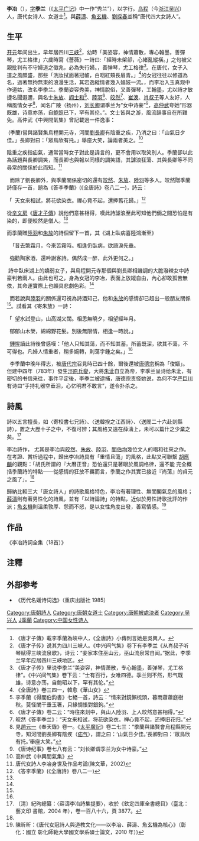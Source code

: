 {{otheruses|李冶}}
{{not|李治}}
'''李冶'''（{{bd|约730||784年|catIdx=L李}}），[[表字|字]]'''季兰'''（《[[太平广记|太平广记]]》中一作“秀兰”），以字行。[[乌程县|乌程]]（今[[浙江|浙江]][[吴兴区|吴兴]]）人，唐代女诗人、女道士<ref>《唐才子傳》載李季蘭為峽中人，《全唐詩》小傳則言她是吳興人。</ref>。與[[薛濤|薛濤]]、[[魚玄機|魚玄機]]、[[劉採春|劉採春]]並稱“唐代四大女詩人”。

== 生平 ==
[[开元|开元]]年间出生，早年居四川[[長江三峽|三峡]]<ref>《唐才子传》说其为四川三峡人。《中兴间气集》卷下有李季兰《从肖叔子听琴赋得三峡流泉歌》，诗云：“妾家本住巫山云，巫山流泉常自闻。”据此，李季兰早年应居四川三峡地区。</ref>，幼時「美姿容，神情蕭散，專心翰墨，善彈琴，尤工格律」六歲時寫《薔薇》一詩曰:「經時未架卻，心緒亂縱橫。」之句被父親批判有不守婦道之徵兆，必為失行婦。，善弹琴，尤工格律<ref>《唐才子传》里说李季兰“美姿容，神情萧散，专心翰墨，善弹琴，尤工格律”。《中兴间气集》卷下云：“士有百行，女唯四德。季兰则不然，形气既雄，诗意亦荡，自鲍昭以下，罕有其伦。”</ref>。在唐代，女子入道之風頗盛，那些「洗妝拭面著冠帔，白咽紅頰長眉青。」<ref>《全唐詩》卷三四一，韓愈《華山女》</ref>的女冠往往以修道為名，過著無拘無束的浪漫生活，其宕逸縱情者幾入娼妓一流。，而李冶入玉真观中作道姑，改名李季兰。季蘭姿容秀美，神情脫俗，又善彈琴，工翰墨，尤以詩才敏捷名聞遐邇，與名士[[朱放|朱放]]、[[閻伯鈞|阎士和]]<ref>李季蘭《得閻伯鈞書》七絕一首，詩云：“情來對鏡懶梳頭，暮雨蕭蕭庭樹秋。莫怪闌干垂玉箸，只緣惆悵對銀鉤。”</ref>、[[陸羽|陸羽]]<ref>《唐才子傳》卷二云：“時往來剡中，與山人陸羽、上人皎然意甚相得。”</ref>、[[皎然|皎然]]<ref>皎然《答李季兰》：“天女来相试，将花欲染衣。禅心竟不起，还捧旧花归。”</ref>、[[崔涣|崔涣]]、[[肖叔子|肖叔子]]等人友好，人稱風情女子<ref>見[[趙元一|趙元一]]《奉天錄》卷一。《[[太平廣記|太平廣記]]》卷二七三：“季蘭與諸賢會烏程縣開元寺，知河間劉長卿有陰疾（[[疝气|疝气]]），謂之曰：‘山氣日夕佳。’長卿對曰：‘眾鳥欣有托。’舉座大笑。”</ref>，闻名广陵（扬州），[[刘长卿|刘长卿]]谓季兰为“女中诗豪”<ref>《唐诗纪事》卷七八有云：“刘长卿谓季兰为女中诗豪。”</ref>，[[高仲武|高仲武]]夸她“形器既雄，诗意亦荡，自[[鲍照|鲍照]]已下，罕有其伦。”。文士皆與之游，風流韻事自在所難免。高仲武《中興間氣集》曾記載過一件逸事：

 (季蘭)嘗與諸賢集烏程開元寺，河間[[刘长卿|劉長卿]]有陰重之疾，乃消之曰：「山氣日夕佳。」長卿對曰：「眾鳥欣有托。」舉座大笑，論兩者美之。<ref>高仲武《中興間氣集》</ref>

陰重之疾指疝氣，通常當時女子對此是諱言的，更不會用以取笑別人。季蘭卻以此為話題與長卿調笑，而長卿也與報以同樣的調笑語，其謔浪狂蕩、其與長卿等不同尋常的關係於此而知。<ref name=":0">唐代女詩人李冶身世及作品考論(陳文華，2002)</ref>

  而除了劉長卿外，與季蘭關係密切的還有[[皎然|皎然]]、[[朱放|朱放]]、[[陸羽|陸羽]]等多人。皎然贈季蘭詩僅存一首，題為《答李季蘭》(《全唐詩》卷八二一)，詩云：

「  天女來相試，將花欲染衣。禪心竟不起，還捧舊花歸。」<ref>《答李季蘭》(《全唐詩》卷八二一)</ref>

從[[辛文房|辛文房]]《[[唐才子傳|唐才子傳]]》說他們意甚相得，嘆此詩謔浪至此可知他們倆之間恐怕是有染的，即便皎然是僧人。<ref name=":0" />

而季蘭贈[[陸羽|陸羽]]和[[朱放|朱放]]的詩個留下一首，其《湖上臥病喜陸鴻漸至》

  「昔去繁霜月，今來苦霧時。相逢仍臥病，欲語淚先垂。

  強勸陶家酒，還吟謝客詩。偶然成一醉，此外更何之。」

 詩中臥床湖上的嬌弱女子，與烏程開元寺那個與劉長卿相譏調的大膽潑辣女中詩豪判若兩人。由此也可之，身為女冠的李冶，表面上放縱自由，內心卻敢孤苦無依，其命運實際上也頗具悲劇色彩。<ref name=":0" />

  而若說與[[陸羽|陸羽]]的關係還可視為詩酒知己，他和[[朱放|朱放]]的感情卻已超出一般朋友關係<ref name=":0" />。試看其《寄朱放》一詩：

「  望水試登山，山高湖又闊。相思無曉夕，相望經年月。

  郁郁山木榮，綿綿野花髮。別後無限情，相逢一時說。」

  [[鍾惺|鍾惺]]讀此詩後曾感嘆：「他人只知其蕩，而不知其蓄。所蓄既深，欲其不蕩，不可得也。凡婦人情重者，稍多婉轉，則蕩字鍾之矣。」<ref name=":0" />

  李季蘭中晚年得志，被[[唐代宗|唐代宗]]召見時已四十餘，爾後還被[[唐德宗|唐德宗]]稱為「俊嫗」。但建中四年（783年）發生[[泾原兵变|涇原兵變]]，大將[[朱泚|朱泚]]自立為帝，李季兰呈诗给朱泚，有密切的书信来往，事件平定後，李季兰被逮捕，唐德宗责怪她说，為何不学[[严巨川|严巨川]]有诗曰“手持礼器空垂泪，心忆明君不敢言”，遂令扑杀之。

== 詩風 ==
詩以五言擅長，如〈寄校書七兄詩〉、〈送韓揆之江西詩〉、〈送閻二十六赴剡縣詩〉，置之大歷十子之中，不復可辨；其風格又遠在薛濤上，未可以篇什之少棄之矣。<ref>〔清〕紀昀總纂：〈薛濤李冶詩集提要〉，收於《欽定四庫全書總目》（臺北：藝文印 書館，2004 年），卷一百八十六，頁 3877。</ref>

李冶詩作， 尤其是李冶與[[皎然|皎然]]、[[朱放|朱放]]、[[陸羽|陸羽]]、[[閻士和|閻伯均]]幾位文人的唱和往來之作。在考證、賞析過程中，歸出李冶詩具有「重情且蕩」的風格，此點又可聯繫 [[胡應麟|胡應麟]]的觀點：「胡氏所謂的『大曆正音』恐怕還只是著眼於風調格律，還不能 完全概括季蘭詩的特點——從感情的狂放不羈而言，季蘭之作其實已接近『尚蕩』的貞元之風了」。<ref name=":0" />

歸納比較三大「唐女詩人」的詩歌風格特色，李冶有著理性、無閨閣氣息的風格；[[薛涛|薛濤]]則有著男性化的詩風，並有「以詩論詩」的特點，近似於男性詩歌批評的作派；[[魚玄機|魚玄機]]則溫柔敦厚、怨而不怒，是以女性角度出發，善寫情感。<ref>陳昕昕：《唐代女冠詩人與道教文化——以李冶、薛濤、魚玄機為核心》（彰化：國立 彰化師範大學國文學系碩士論文，2010 年）)</ref>

== 作品 ==
《李冶詩詞全集（18首）》

== 注釋 ==
{{reflist|2}}

== 外部参考 ==
* 《历代名媛诗词选》（重庆出版社 1985）
{{Authority control}}
{{DEFAULTSORT:L李季蘭}}
[[Category:唐朝詩人|Category:唐朝詩人]]
[[Category:唐朝女道士|Category:唐朝女道士]]
[[Category:唐朝被處決者|Category:唐朝被處決者]]
[[Category:吴兴人|Category:吴兴人]]
[[Category:李姓|J季蘭]]
[[Category:中国女性诗人|Category:中国女性诗人]]